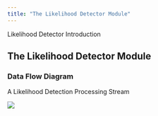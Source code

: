 ```yaml
---
title: "The Likelihood Detector Module"
---
```

 Likelihood Detector Introduction  

The Likelihood Detector Module
------------------------------

### Data Flow Diagram

A Likelihood Detection Processing Stream

![](images/likelihood-detection-processing-stream.gif)